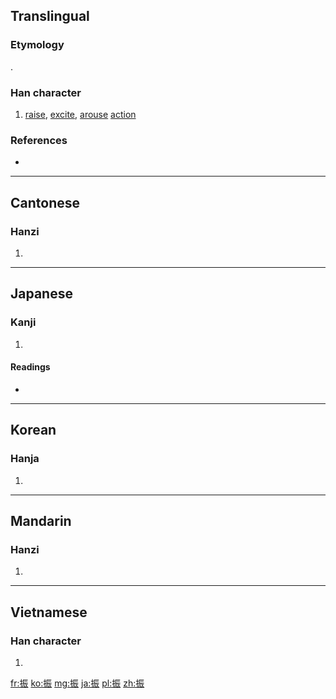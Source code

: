 ==Translingual==

===Etymology===
{{Han compound|手|辰|ls=psc|c1=s|c2=p}}.

===Han character===
{{Han char|rn=64|rad=手|as=07|sn=10|four=5103<sub>2</sub>|canj=手一一女 (QMMV)|ids=⿰[[扌]][[辰]]}}

# [[raise]], [[excite]], [[arouse]] [[action]]

===References===
* {{Han ref|kx=0431.280|dkj=12093|dj=0780.340|hdz=31879.010|uh=632F|ud=25391|bh=AEB6|bd=44726}}

----

==Cantonese==

===Hanzi===
{{yue-hanzi|jyut=|y=jan3}}

# {{defn|lang=yue|sort=手07}}

----

==Japanese==

===Kanji===
{{ja-kanji|grade=c|rs=手07}}

# {{defn|lang=ja|sort=手07}}

====Readings====
* {{ja-readings|on=[[しん]] (shin)|kun=[[ふる]] (furu), [[ふるう]] (furuu), [[ふり]] (furi)}}

----

==Korean==

===Hanja===
{{ko-hanja|hangeul=진|eumhun=|rv=jin|mr=chin|y=cin}}

# {{defn|lang=ko|sort=手07}}

----

==Mandarin==

===Hanzi===
{{cmn-hanzi|pin=[[zhèn]] ([[zhen4]])|wg=chen<sup>4</sup>}}

# {{defn|lang=cmn|sort=手07}}

----

==Vietnamese==

===Han character===
{{vi-hantu|chấn, trung|rs=手07}}

# {{defn|lang=vi|sort=手07}}

[[fr:振]]
[[ko:振]]
[[mg:振]]
[[ja:振]]
[[pl:振]]
[[zh:振]]